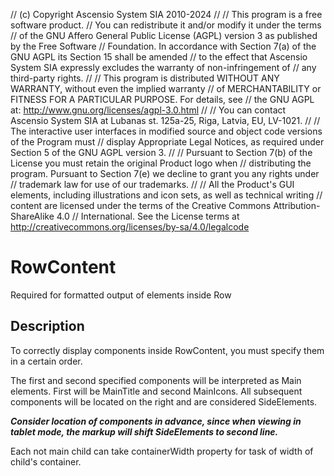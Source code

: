 // (c) Copyright Ascensio System SIA 2010-2024
// 
// This program is a free software product.
// You can redistribute it and/or modify it under the terms
// of the GNU Affero General Public License (AGPL) version 3 as published by the Free Software
// Foundation. In accordance with Section 7(a) of the GNU AGPL its Section 15 shall be amended
// to the effect that Ascensio System SIA expressly excludes the warranty of non-infringement of
// any third-party rights.
// 
// This program is distributed WITHOUT ANY WARRANTY, without even the implied warranty
// of MERCHANTABILITY or FITNESS FOR A PARTICULAR  PURPOSE. For details, see
// the GNU AGPL at: http://www.gnu.org/licenses/agpl-3.0.html
// 
// You can contact Ascensio System SIA at Lubanas st. 125a-25, Riga, Latvia, EU, LV-1021.
// 
// The  interactive user interfaces in modified source and object code versions of the Program must
// display Appropriate Legal Notices, as required under Section 5 of the GNU AGPL version 3.
// 
// Pursuant to Section 7(b) of the License you must retain the original Product logo when
// distributing the program. Pursuant to Section 7(e) we decline to grant you any rights under
// trademark law for use of our trademarks.
// 
// All the Product's GUI elements, including illustrations and icon sets, as well as technical writing
// content are licensed under the terms of the Creative Commons Attribution-ShareAlike 4.0
// International. See the License terms at http://creativecommons.org/licenses/by-sa/4.0/legalcode



<Meta title="Components/RowContent" component={RowContent} />

# RowContent

Required for formatted output of elements inside Row

<Canvas>
  <Story story={stories.basic} name="Default" />
</Canvas>

<ArgsTable story="Default" />

## Description

To correctly display components inside RowContent, you must specify them in a certain order.

The first and second specified components will be interpreted as Main elements.
First will be MainTitle and second MainIcons.
All subsequent components will be located on the right and are considered SideElements.

**_Consider location of components in advance, since when viewing in tablet mode, the markup will shift SideElements to second line._**

Each not main child can take containerWidth property for task of width of child's container.
